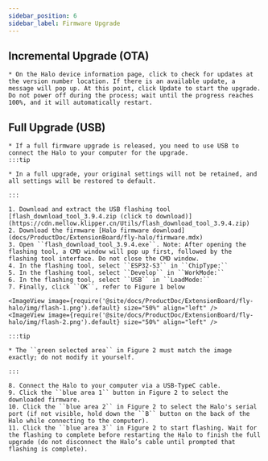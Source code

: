 ```yaml
---
sidebar_position: 6
sidebar_label: Firmware Upgrade
---
```


## Incremental Upgrade (OTA)

    * On the Halo device information page, click to check for updates at the version number location. If there is an available update, a message will pop up. At this point, click Update to start the upgrade. Do not power off during the process; wait until the progress reaches 100%, and it will automatically restart.


## Full Upgrade (USB)

    * If a full firmware upgrade is released, you need to use USB to connect the Halo to your computer for the upgrade.
    :::tip

    * In a full upgrade, your original settings will not be retained, and all settings will be restored to default.

    :::

    1. Download and extract the USB flashing tool [flash_download_tool_3.9.4.zip (click to download)](https://cdn.mellow.klipper.cn/Utils/flash_download_tool_3.9.4.zip)
    2. Download the firmware [Halo firmware download](docs/ProductDoc/ExtensionBoard/fly-halo/firmware.mdx)
    3. Open ``flash_download_tool_3.9.4.exe``. Note: After opening the flashing tool, a CMD window will pop up first, followed by the flashing tool interface. Do not close the CMD window.
    4. In the flashing tool, select ``ESP32-S3`` in ``ChipType:``
    5. In the flashing tool, select ``Develop`` in ``WorkMode:``
    6. In the flashing tool, select ``USB`` in ``LoadMode:``
    7. Finally, click ``OK``, refer to Figure 1 below

    <ImageView image={require('@site/docs/ProductDoc/ExtensionBoard/fly-halo/img/flash-1.png').default} size="50%" align="left" />
    <ImageView image={require('@site/docs/ProductDoc/ExtensionBoard/fly-halo/img/flash-2.png').default} size="50%" align="left" />

    :::tip

    * The ``green selected area`` in Figure 2 must match the image exactly; do not modify it yourself.

    :::

    8. Connect the Halo to your computer via a USB-TypeC cable.
    9. Click the ``blue area 1`` button in Figure 2 to select the downloaded firmware.
    10. Click the ``blue area 2`` in Figure 2 to select the Halo's serial port (if not visible, hold down the ``B`` button on the back of the Halo while connecting to the computer).
    11. Click the ``blue area 3`` in Figure 2 to start flashing. Wait for the flashing to complete before restarting the Halo to finish the full upgrade (do not disconnect the Halo’s cable until prompted that flashing is complete).